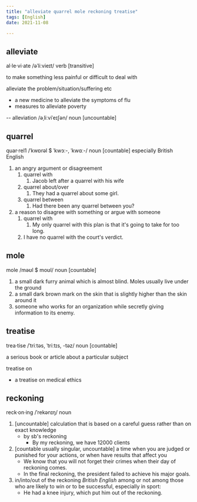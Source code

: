 ```yaml
---
title: "alleviate quarrel mole reckoning treatise"
tags: [English]
date: 2021-11-08

---
```


## alleviate

al·le·vi·ate /əˈliːvieɪt/ verb [transitive]

to make something less painful or difficult to deal with

alleviate the problem/situation/suffering etc

- a new medicine to alleviate the symptoms of flu
- measures to alleviate poverty

-- alleviation /əˌliːviˈeɪʃən/ noun [uncountable]

## quarrel

quar·rel1 /ˈkwɒrəl $ ˈkwɔː-, ˈkwɑː-/ noun [countable] especially British English

1. an angry argument or disagreement
   1. quarrel with
      1. Jacob left after a quarrel with his wife
   2. quarrel about/over
      1. They had a quarrel about some girl.
   3. quarrel between
      1. Had there been any quarrel between you?
2. a reason to disagree with something or argue with someone
   1. quarrel with
      1. My only quarrel with this plan is that it's going to take for too long.
   2. I have no quarrel with the court's verdict.

## mole

mole /məʊl $ moʊl/ noun [countable]

1. a small dark furry animal which is almost blind. Moles usually live under the
   ground
2. a small dark brown mark on the skin that is slightly higher than the skin
   around it
3. someone who works for an organization while secretly giving information to
   its enemy.

## treatise

trea·tise /ˈtriːtəs, ˈtriːtɪs, -təz/ noun [countable]

a serious book or article about a particular subject

treatise on

- a treatise on medical ethics

## reckoning

reck·on·ing /ˈrekənɪŋ/ noun

1. [uncountable] calculation that is based on a careful guess rather than on
   exact knowledge
   - by sb's reckoning
     - By my reckoning, we have 12000 clients
2. [countable usually singular, uncountable] a time when you are judged or
   punished for your actions, or when have results that affect you
   - We know that you will not forget their crimes when their day of reckoning comes.
   - In the final reckoning, the president failed to achieve his major goals.
3. in/into/out of the reckoning *British English* among or not among those who
   are likely to win or to be successful, especially in sport:
   - He had a knee injury, which put him out of the reckoning.
